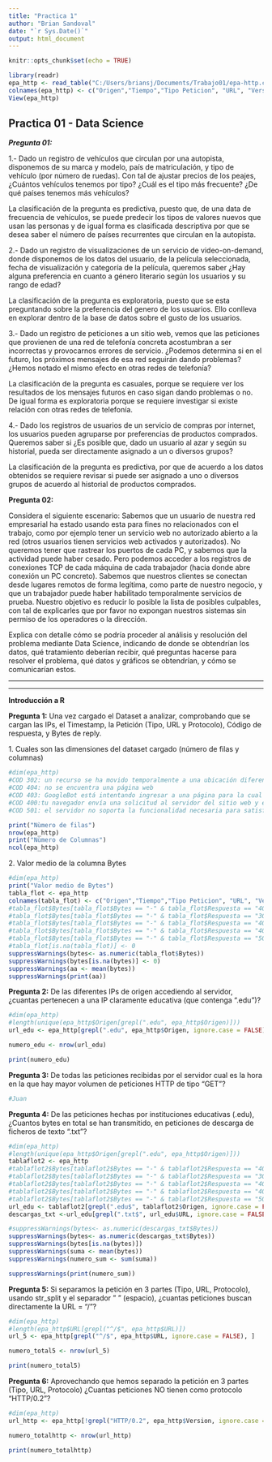 ```yaml
---
title: "Practica 1"
author: "Brian Sandoval"
date: "`r Sys.Date()`"
output: html_document
---
```


```r
knitr::opts_chunk$set(echo = TRUE)

library(readr) 
epa_http <- read_table("C:/Users/briansj/Documents/Trabajo01/epa-http.csv", col_names = FALSE) 
colnames(epa_http) <- c("Origen","Tiempo","Tipo Peticion", "URL", "Version","Respuesta","Bytes")
View(epa_http)

```

## Practica 01 - Data Science

***Pregunta 01:***

1.- Dado un registro de vehículos que circulan por una autopista, disponemos de su marca y modelo, país de matriculación, y tipo de vehículo (por número de ruedas). Con tal de ajustar precios de los peajes, ¿Cuántos vehículos tenemos por tipo? ¿Cuál es el tipo más frecuente? ¿De qué países tenemos más vehículos?

La clasificación de la pregunta es predictiva, puesto que, de una data de frecuencia de vehículos, se puede predecir los tipos de valores nuevos que usan las personas y de igual forma es clasificada descriptiva por que se desea saber el número de países recurrentes que circulan en la autopista.

2.- Dado un registro de visualizaciones de un servicio de video-on-demand, donde disponemos de los datos del usuario, de la película seleccionada, fecha de visualización y categoría de la película, queremos saber ¿Hay alguna preferencia en cuanto a género literario según los usuarios y su rango de edad?

La clasificación de la pregunta es exploratoria, puesto que se esta preguntando sobre la preferencia del genero de los usuarios. Ello conlleva en explorar dentro de la base de datos sobre el gusto de los usuarios.

3.- Dado un registro de peticiones a un sitio web, vemos que las peticiones que provienen de una red de telefonía concreta acostumbran a ser incorrectas y provocarnos errores de servicio. ¿Podemos determina si en el futuro, los próximos mensajes de esa red seguirán dando problemas? ¿Hemos notado el mismo efecto en otras redes de telefonía?

La clasificación de la pregunta es casuales, porque se requiere ver los resultados de los mensajes futuros en caso sigan dando problemas o no. De igual forma es exploratoria porque se requiere investigar si existe relación con otras redes de telefonía.

4.- Dado los registros de usuarios de un servicio de compras por internet, los usuarios pueden agruparse por preferencias de productos comprados. Queremos saber si ¿Es posible que, dado un usuario al azar y según su historial, pueda ser directamente asignado a un o diversos grupos?

La clasificación de la pregunta es predictiva, por que de acuerdo a los datos obtenidos se requiere revisar si puede ser asignado a uno o diversos grupos de acuerdo al historial de productos comprados.

**Pregunta 02:**

Considera el siguiente escenario: Sabemos que un usuario de nuestra red empresarial ha estado usando esta para fines no relacionados con el trabajo, como por ejemplo tener un servicio web no autorizado abierto a la red (otros usuarios tienen servicios web activados y autorizados). No queremos tener que rastrear los puertos de cada PC, y sabemos que la actividad puede haber cesado. Pero podemos acceder a los registros de conexiones TCP de cada máquina de cada trabajador (hacia donde abre conexión un PC concreto). Sabemos que nuestros clientes se conectan desde lugares remotos de forma legítima, como parte de nuestro negocio, y que un trabajador puede haber habilitado temporalmente servicios de prueba. Nuestro objetivo es reducir lo posible la lista de posibles culpables, con tal de explicarles que por favor no expongan nuestros sistemas sin permiso de los operadores o la dirección.

Explica con detalle cómo se podría proceder al análisis y resolución del problema mediante Data Science, indicando de donde se obtendrían los datos, qué tratamiento deberían recibir, qué preguntas hacerse para resolver el problema, qué datos y gráficos se obtendrían, y cómo se comunicarían estos.

------------------------------------------------------------------------

------------------------------------------------------------------------

**Introducción a R**

**Pregunta 1:** Una vez cargado el Dataset a analizar, comprobando que se cargan las IPs, el Timestamp, la Petición (Tipo, URL y Protocolo), Código de respuesta, y Bytes de reply.

1\. Cuales son las dimensiones del dataset cargado (número de filas y columnas)

```r
#dim(epa_http)
#COD 302: un recurso se ha movido temporalmente a una ubicación diferente a la que se está accediendo
#COD 404: no se encuentra una página web
#COD 403: GoogleBot está intentando ingresar a una página para la cual no tiene permisos
#COD 400:tu navegador envía una solicitud al servidor del sitio web y el servidor no puede procesar o reconocer la solicitud
#COD 501: el servidor no soporta la funcionalidad necesaria para satisfacer la solicitud

print("Nùmero de filas")
nrow(epa_http)
print("Nùmero de Columnas")
ncol(epa_http)
```

2\. Valor medio de la columna Bytes

```r
#dim(epa_http)
print("Valor medio de Bytes")
tabla_flot <- epa_http
colnames(tabla_flot) <- c("Origen","Tiempo","Tipo Peticion", "URL", "Version","Respuesta","Bytes")
#tabla_flot$Bytes[tabla_flot$Bytes == "-" & tabla_flot$Respuesta == "404"] <- 0
#tabla_flot$Bytes[tabla_flot$Bytes == "-" & tabla_flot$Respuesta == "302"] <- 1
#tabla_flot$Bytes[tabla_flot$Bytes == "-" & tabla_flot$Respuesta == "400"] <- 2
#tabla_flot$Bytes[tabla_flot$Bytes == "-" & tabla_flot$Respuesta == "403"] <- 2
#tabla_flot$Bytes[tabla_flot$Bytes == "-" & tabla_flot$Respuesta == "501"] <- 100
#tabla_flot[is.na(tabla_flot)] <- 0
suppressWarnings(bytes<- as.numeric(tabla_flot$Bytes))
suppressWarnings(bytes[is.na(bytes)] <- 0)
suppressWarnings(aa <- mean(bytes))
suppressWarnings(print(aa))
```

**Pregunta 2:** De las diferentes IPs de origen accediendo al servidor, ¿cuantas pertenecen a una IP claramente educativa (que contenga ".edu")?

```r
#dim(epa_http)
#length(unique(epa_http$Origen[grepl(".edu", epa_http$Origen)]))
url_edu <- epa_http[grepl(".edu", epa_http$Origen, ignore.case = FALSE), ]

numero_edu <- nrow(url_edu)

print(numero_edu)
```

**Pregunta 3:** De todas las peticiones recibidas por el servidor cual es la hora en la que hay mayor volumen de peticiones HTTP de tipo "GET"?

```r
#Juan
```

**Pregunta 4:** De las peticiones hechas por instituciones educativas (.edu), ¿Cuantos bytes en total se han transmitido, en peticiones de descarga de ficheros de texto ".txt"?

```r
#dim(epa_http)
#length(unique(epa_http$Origen[grepl(".edu", epa_http$Origen)]))
tablaflot2 <- epa_http
#tablaflot2$Bytes[tablaflot2$Bytes == "-" & tablaflot2$Respuesta == "404"] <- 0
#tablaflot2$Bytes[tablaflot2$Bytes == "-" & tablaflot2$Respuesta == "302"] <- 1
#tablaflot2$Bytes[tablaflot2$Bytes == "-" & tablaflot2$Respuesta == "400"] <- 2
#tablaflot2$Bytes[tablaflot2$Bytes == "-" & tablaflot2$Respuesta == "403"] <- 2
#tablaflot2$Bytes[tablaflot2$Bytes == "-" & tablaflot2$Respuesta == "501"] <- 100
url_edu <- tablaflot2[grepl(".edu$", tablaflot2$Origen, ignore.case = FALSE), ]
descargas_txt <-url_edu[grepl(".txt$", url_edu$URL, ignore.case = FALSE), ]

#suppressWarnings(bytes<- as.numeric(descargas_txt$Bytes))
suppressWarnings(bytes<- as.numeric(descargas_txt$Bytes))
suppressWarnings(bytes[is.na(bytes)])
suppressWarnings(suma <- mean(bytes))
suppressWarnings(numero_sum <- sum(suma))

suppressWarnings(print(numero_sum))
```

**Pregunta 5:** Si separamos la petición en 3 partes (Tipo, URL, Protocolo), usando str_split y el separador " " (espacio), ¿cuantas peticiones buscan directamente la URL = "/"?

```r
#dim(epa_http)
#length(epa_http$URL[grepl("^/$", epa_http$URL)])
url_5 <- epa_http[grepl("^/$", epa_http$URL, ignore.case = FALSE), ]

numero_total5 <- nrow(url_5)

print(numero_total5)
```

**Pregunta 6:** Aprovechando que hemos separado la petición en 3 partes (Tipo, URL, Protocolo) ¿Cuantas peticiones NO tienen como protocolo "HTTP/0.2"?

```r
#dim(epa_http)
url_http <- epa_http[!grepl("HTTP/0.2", epa_http$Version, ignore.case = FALSE), ]

numero_totalhttp <- nrow(url_http)

print(numero_totalhttp)
```
